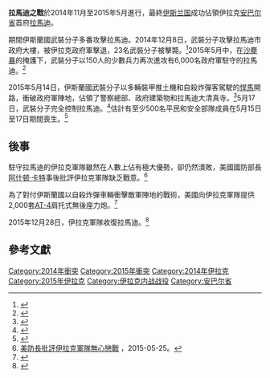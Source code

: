 {{Campaignbox 伊拉克內戰}}
'''拉馬迪之戰'''於2014年11月至2015年5月進行，最終[[伊斯兰国|伊斯兰国]]成功佔領伊拉克[[安巴尔省|安巴尔省]]首府[[拉馬迪|拉馬迪]]。

期間伊斯蘭國武裝分子多番攻擊拉馬迪。2014年12月8日，武裝分子攻擊拉馬迪市政府大樓，被伊拉克政府軍擊退，23名武裝分子被擊斃。<ref>{{Cite news |url=http://www.chinanews.com/gj/2014/12-09/6856960.shtml |title=伊拉克政府军击退“伊斯兰国”对拉马迪市府大楼围攻 |publisher=中新網 |date=2014-12-09 |accessdate=2016-06-15 |archive-date=2015-12-22 |archive-url=https://web.archive.org/web/20151222163940/http://www.chinanews.com/gj/2014/12-09/6856960.shtml |dead-url=no }}</ref>2015年5月中，在[[沙塵暴|沙塵暴]]的掩護下，武裝分子以150人的少數兵力再次進攻有6,000名政府軍駐守的拉馬迪。<ref>{{Cite web |url=http://radio.foxnews.com/2015/05/19/the-iraqi-army-theres-no-such-thing/ |script-title=en:THE IRAQI ARMY: THERE’S NO SUCH THING. |work=John Gibson Radio Show |date=2015-05-19 |deadurl=yes |archiveurl=https://web.archive.org/web/20150725213935/http://radio.foxnews.com/2015/05/19/the-iraqi-army-theres-no-such-thing/ |archivedate=2015年7月25日 |df= }}</ref>

2015年5月14日，伊斯蘭國武裝分子以多輛裝甲推土機和自殺炸彈客駕駛的[[悍馬_(軍用汽車)|悍馬]]開路，衝破政府軍陣地，佔領了警察總部、政府建築物和拉馬迪大清真寺。<ref>{{cite news |url=http://www.cnn.com/2015/05/15/middleeast/iraq-isis/ |title=ISIS on offensive in Iraq's Ramadi, governor says |first1=Hamdi |last1=Alkhshali |first2=Yousuf |last2=Basil |first3=Greg |last3=Botelho |date=15 May 2015 |work=[[CNN|CNN]] |accessdate=16 May 2015 |archive-date=2020-12-14 |archive-url=https://web.archive.org/web/20201214204228/https://www.cnn.com/2015/05/15/middleeast/iraq-isis/ |dead-url=no }}</ref>5月17日，武裝分子完全控制拉馬迪。<ref>{{cite web |title=ISIL seizes control of Iraq's Ramadi |url=http://www.aljazeera.com/news/2015/05/isil-overruns-iraqi-holdout-ramadi-150517142811552.html |website=Aljazeera |publisher=Al Jazeera Media Network |accessdate=18 May 2015 |date=18 May 2015 |archive-date=2015-05-18 |archive-url=https://web.archive.org/web/20150518235353/http://www.aljazeera.com/news/2015/05/isil-overruns-iraqi-holdout-ramadi-150517142811552.html |dead-url=no }}</ref>估計有至少500名平民和安全部隊成員在5月15日至17日期間喪生。<ref>{{cite news |url=http://www.chinanews.com/gj/2015/05-18/7284002.shtml |title=伊拉克拉马迪落入IS之手 3天内至少500名军民丧生 |publisher=中新網 |date=2015-05-18 |accessdate=2016-06-15 |archive-date=2019-08-21 |archive-url=https://web.archive.org/web/20190821182141/http://www.chinanews.com/gj/2015/05-18/7284002.shtml |dead-url=no }}</ref>

==後事==
駐守拉馬迪的伊拉克軍隊雖然在人數上佔有極大優勢，卻仍然潰敗，美國國防部長[[阿什顿·卡特|阿什顿·卡特]]事後批評伊拉克軍隊缺乏戰意。<ref>[http://rthk.hk/rthk/news/expressnews/20150525/news_20150525_55_1102127.htm 美防長批評伊拉克軍隊無心戀戰] {{webarchive|url=https://web.archive.org/web/20160811194536/http://rthk.hk/rthk/news/expressnews/20150525/news_20150525_55_1102127.htm |date=2016-08-11 }}，2015-05-25。</ref>

為了對付伊斯蘭國以自殺炸彈車輛衝擊敵軍陣地的戰術，美國向伊拉克軍隊提供2,000套[[AT-4|AT-4]]肩托式無後座力炮。<ref>{{Cite news |url=http://www.reuters.com/article/us-mideast-crisis-iraq-arms-idUSKBN0O62BH20150521 |title=U.S. to deliver 2,000 anti-tank weapons to Iraq, Pentagon says |publisher=Reuters |date=2015-05-21 |accessdate=2016-06-16 |archive-date=2021-01-26 |archive-url=https://web.archive.org/web/20210126064214/https://www.reuters.com/article/us-mideast-crisis-iraq-arms-idUSKBN0O62BH20150521 |dead-url=no }}</ref>

2015年12月28日，伊拉克軍隊收復拉馬迪。<ref>{{Cite news |url=http://www.voachinese.com/content/voa-news-iraq-ramadi-20151228/3121268.html |title=伊拉克部队在拉马迪政府大院升旗 |publisher=美國之音 |date=2015-12-29 |accessdate=2016-06-15 |archive-date=2015-12-28 |archive-url=https://web.archive.org/web/20151228180624/http://www.voachinese.com/content/voa-news-iraq-ramadi-20151228/3121268.html |dead-url=no }}</ref>

==參考文獻==
{{Reflist}}

[[Category:2014年衝突|Category:2014年衝突]]
[[Category:2015年衝突|Category:2015年衝突]]
[[Category:2014年伊拉克|Category:2014年伊拉克]]
[[Category:2015年伊拉克|Category:2015年伊拉克]]
[[Category:伊拉克内战战役|Category:伊拉克内战战役]]
[[Category:安巴尔省|Category:安巴尔省]]